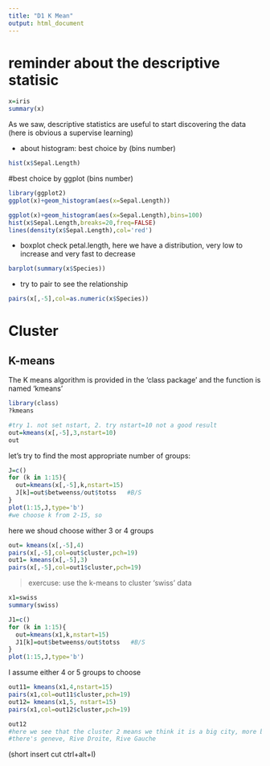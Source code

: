 ---
title: "D1 K Mean"
output: html_document
---
# reminder about the descriptive statisic
```{r}
x=iris
summary(x)
```

As we saw, descriptive statistics are useful to start discovering the data
(here is obvious a supervise learning)

* about histogram: best choice by (bins number)
```{r}
hist(x$Sepal.Length)
```

#best choice by ggplot (bins number)
```{r}
library(ggplot2)
ggplot(x)+geom_histogram(aes(x=Sepal.Length))
```

```{r}
ggplot(x)+geom_histogram(aes(x=Sepal.Length),bins=100)
hist(x$Sepal.Length,breaks=20,freq=FALSE)
lines(density(x$Sepal.Length),col='red')
```

* boxplot
check petal.length, here we have a distribution, very low to increase and very fast to decrease
```{r}
barplot(summary(x$Species))
```
* try to pair to see the relationship
```{r}
pairs(x[,-5],col=as.numeric(x$Species))
```


# Cluster
## K-means

The K means algorithm is provided in the 'class package ' and the function is named 'kmeans'
```{r}
library(class)
?kmeans
```

```{r}
#try 1. not set nstart, 2. try nstart=10 not a good result
out=kmeans(x[,-5],3,nstart=10)
out
```

let's try to find the most appropriate number of groups:
```{r}
J=c()
for (k in 1:15){
  out=kmeans(x[,-5],k,nstart=15)
  J[k]=out$betweenss/out$totss   #B/S
}
plot(1:15,J,type='b') 
#we choose k from 2-15, so
```

here we shoud choose wither 3 or 4 groups
```{r}
out= kmeans(x[,-5],4)
pairs(x[,-5],col=out$cluster,pch=19)
out1= kmeans(x[,-5],3)
pairs(x[,-5],col=out1$cluster,pch=19)
```

> exercuse: use the k-means to cluster 'swiss' data

```{r}
x1=swiss
summary(swiss)
```
```{r}
J1=c()
for (k in 1:15){
  out=kmeans(x1,k,nstart=15)
  J1[k]=out$betweenss/out$totss   #B/S
}
plot(1:15,J,type='b') 
```

I assume either 4 or 5 groups to choose
```{r}
out11= kmeans(x1,4,nstart=15)
pairs(x1,col=out11$cluster,pch=19)
out12= kmeans(x1,5, nstart=15)
pairs(x1,col=out12$cluster,pch=19)

out12
#here we see that the cluster 2 means we think it is a big city, more balance
#there's geneve, Rive Droite, Rive Gauche
```



(short insert cut ctrl+alt+I)